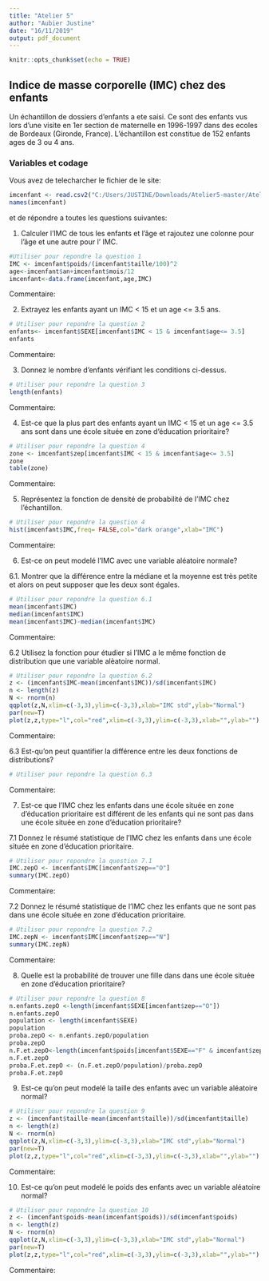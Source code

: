 ---
title: "Atelier 5"
author: "Aubier Justine"
date: "16/11/2019"
output: pdf_document
---

```{r setup, include=FALSE}
knitr::opts_chunk$set(echo = TRUE)
```

## Indice de masse corporelle (IMC) chez des enfants

Un échantillon de dossiers d'enfants a ete saisi. Ce sont des enfants vus lors
d'une visite en 1er section de maternelle en 1996-1997 dans des ecoles de 
Bordeaux (Gironde, France). L’échantillon est constitue de 152 enfants ages de 3
ou 4 ans. 

### Variables et codage

\begin{tabular}{|l|c|c|}
\hline
Description & Unite ou Codage & Variable \\
\hline
Sexe & \texttt{F} pour fille ; \texttt{G} pour garcon & \texttt{SEXE} \\
\hline
Ecole située en zone d'education prioritaire & \texttt{O} pour oui; \texttt{N} pour non & \texttt{zep} \\
\hline
Poids & \texttt{Kg} (arrondi à 100g près) & \texttt{poids} \\
\hline
Âge à la date de la visite & Années & \texttt{an} \\
\hline
Âge à la date de la visite & Mois & \texttt{mois} \\
\hline
Taille & Cm  (arrondi à 0.5cm près) & \texttt{taille} \\
\hline
\end{tabular}

Vous avez de telecharcher le fichier \texttt{imcenfant.csv} de le site:

\url{https://github.com/afalco/Atelier5/}



```{r}
imcenfant <- read.csv2("C:/Users/JUSTINE/Downloads/Atelier5-master/Atelier5-master/imcenfant.csv")
names(imcenfant)
```

et de répondre a toutes les questions suivantes:


 1. Calculer l'IMC de tous les enfants et l'âge et rajoutez une colonne pour l'âge et une autre pour l' IMC.
 
```{r}
#Utiliser pour repondre la question 1
IMC <- imcenfant$poids/(imcenfant$taille/100)^2
age<-imcenfant$an+imcenfant$mois/12
imcenfant<-data.frame(imcenfant,age,IMC)
```

Commentaire:

 2. Extrayez les enfants ayant un IMC < 15 et un age <= 3.5 ans.
 
```{r}
# Utiliser pour repondre la question 2
enfants<- imcenfant$SEXE[imcenfant$IMC < 15 & imcenfant$age<= 3.5]
enfants
```

Commentaire:

 3. Donnez le nombre d'enfants vérifiant les conditions ci-dessus.
 
```{r}
# Utiliser pour repondre la question 3
length(enfants)
```
 
Commentaire:

 4. Est-ce que la plus part des enfants ayant un IMC < 15 et un age <= 3.5 ans sont dans une école située en zone d’éducation prioritaire?
 
```{r}
# Utiliser pour repondre la question 4
zone <- imcenfant$zep[imcenfant$IMC < 15 & imcenfant$age<= 3.5]
zone
table(zone)
```
 
 Commentaire:

 5. Représentez la fonction de densité de probabilité de l'IMC chez l'échantillon.
 
```{r}
# Utiliser pour repondre la question 4
hist(imcenfant$IMC,freq= FALSE,col="dark orange",xlab="IMC")
```
 
 Commentaire:


  6. Est-ce on peut modelé l'IMC avec une variable aléatoire normale?
  
  

6.1. Montrer que la différence entre la médiane et la moyenne est très petite et alors on peut supposer que les deux sont égales.  
    
```{r}
# Utiliser pour repondre la question 6.1
mean(imcenfant$IMC)
median(imcenfant$IMC)
mean(imcenfant$IMC)-median(imcenfant$IMC)
```
 
Commentaire:


6.2 Utilisez la fonction \texttt{qqplot()} pour étudier si l'IMC a le même fonction de distribution que une variable alèatoire normal. 
  
```{r}
# Utiliser pour repondre la question 6.2
z <- (imcenfant$IMC-mean(imcenfant$IMC))/sd(imcenfant$IMC)
n <- length(z)
N <- rnorm(n)
qqplot(z,N,xlim=c(-3,3),ylim=c(-3,3),xlab="IMC std",ylab="Normal")
par(new=T)
plot(z,z,type="l",col="red",xlim=c(-3,3),ylim=c(-3,3),xlab="",ylab="")
```
  
Commentaire:
  
6.3 Est-qu'on peut quantifier la différence entre les deux fonctions de distributions?
  
```{r}
# Utiliser pour repondre la question 6.3
```
Commentaire:

 
 7. Est-ce que l'IMC chez les enfants dans une école située en zone d’éducation prioritaire est différent de les enfants qui ne sont pas dans une école située en zone d’éducation prioritaire?
 
7.1 Donnez le résumé statistique de l'IMC chez les enfants dans une école située en zone d’éducation prioritaire.

```{r}
# Utiliser pour repondre la question 7.1
IMC.zepO <- imcenfant$IMC[imcenfant$zep=="O"]
summary(IMC.zepO)
```

Commentaire:
 
7.2 Donnez le résumé statistique de l'IMC chez les enfants que ne sont pas dans une école située en zone d’éducation prioritaire. 

```{r}
# Utiliser pour repondre la question 7.2
IMC.zepN <- imcenfant$IMC[imcenfant$zep=="N"]
summary(IMC.zepN)
```
 
 Commentaire:


  8. Quelle est la probabilité de trouver une fille dans dans une école située en zone d’éducation prioritaire?
  
```{r}
# Utiliser pour repondre la question 8
n.enfants.zepO <-length(imcenfant$SEXE[imcenfant$zep=="O"])
n.enfants.zepO
population <- length(imcenfant$SEXE)
population
proba.zepO <- n.enfants.zepO/population
proba.zepO
n.F.et.zepO<-length(imcenfant$poids[imcenfant$SEXE=="F" & imcenfant$zep=="O"])
n.F.et.zepO
proba.F.et.zepO <- (n.F.et.zepO/population)/proba.zepO
proba.F.et.zepO
```

  9. Est-ce qu'on peut modelé la taille des enfants avec un variable aléatoire normal?
  
```{r}
# Utiliser pour repondre la question 9
z <- (imcenfant$taille-mean(imcenfant$taille))/sd(imcenfant$taille)
n <- length(z)
N <- rnorm(n)
qqplot(z,N,xlim=c(-3,3),ylim=c(-3,3),xlab="IMC std",ylab="Normal")
par(new=T)
plot(z,z,type="l",col="red",xlim=c(-3,3),ylim=c(-3,3),xlab="",ylab="")

```
  
  Commentaire:
  
  10. Est-ce qu'on peut modelé le poids des enfants avec un variable aléatoire normal?

```{r}
# Utiliser pour repondre la question 10
z <- (imcenfant$poids-mean(imcenfant$poids))/sd(imcenfant$poids)
n <- length(z)
N <- rnorm(n)
qqplot(z,N,xlim=c(-3,3),ylim=c(-3,3),xlab="IMC std",ylab="Normal")
par(new=T)
plot(z,z,type="l",col="red",xlim=c(-3,3),ylim=c(-3,3),xlab="",ylab="")
```

  Commentaire: